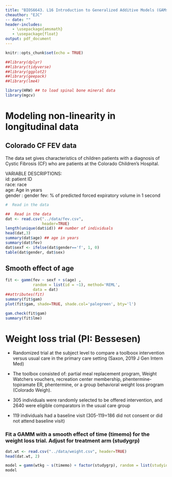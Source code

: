 ```yaml
---
title: "BIOS6643. L16 Introduction to Generalized Additive Models (GAMs)"
cheauthor: "EJC"
-- date: "" 
header-includes:
   - \usepackage{amsmath}
   - \usepackage{float}
output: pdf_document
---
```


\newcommand{\bi}{\begin{itemize}}
\newcommand{\ei}{\end{itemize}}
\newcommand{\itt}{\item}


```r
knitr::opts_chunk$set(echo = TRUE)
```

<!-- -->


```r
##library(dplyr)
##library(tidyverse)
##library(ggplot2)
##library(geepack)
##library(lme4)

library(HRW) ## to load spinal bone mineral data
library(mgcv)


```

# Modeling non-linearity in longitudinal data

## Colorado CF FEV data
The data set gives characteristics of children patients with a diagnosis of Cystic Fibrosis (CF) who are patients at the Colorado Children’s Hospital. 

VARIABLE DESCRIPTIONS:  
id: patient ID	
race: race	
age: Age in years	
gender	: gender
fev: \% of predicted forced expiratory volume in 1 second


```r
#  Read in the data 

##  Read in the data 
dat <- read.csv("../data/fev.csv",
                header=TRUE)
length(unique(dat$id)) ## number of individuals
head(dat,3)
summary(dat$age) ## age in years
summary(dat$fev)
dat$sexf <- ifelse(dat$gender=='f', 1, 0)
table(dat$gender, dat$sex)
```

## Smooth effect of age
```r

fit <- gamm(fev ~ sexf + s(age) ,
            random = list(id = ~1), method='REML',
            data = dat)
##attributes(fit)
summary(fit$gam)
plot(fit$gam, shade=TRUE, shade.col='palegreen', bty='l')

gam.check(fit$gam)
summary(fit$lme)


```


# Weight loss trial (PI: Bessesen) 
  
- Randomized trial at the subject level to compare a toolboox intervention versus usual care in the primary care setting (Saxon, 2019 J Gen Intern Med)

- The toolbox consisted of: partial meal replacement program, Weight Watchers vouchers, recreation center membership, phentermine-topiramate ER, phentermine, or a group behavioral weight loss program (Colorado Weigh). 

- 305 individuals were randomly selected to be offered intervention, and 2640 were eligible comparators in the usual care group

- 119 individuals had a baseline visit (305-119=186 did not consent or did not attend baseline visit)

### Fit a GAMM with a smooth effect of time (timemo) for the weight loss trial. Adjust for treatment arm (studygrp)
```r

dat.wt <- read.csv("../data/weight.csv", header=TRUE)
head(dat.wt, 2)

```

```r
model = gamm(wtkg ~ s(timemo) + factor(studygrp), random = list(studyid = ~1), method='REML', data = dat.wt)
model

```




